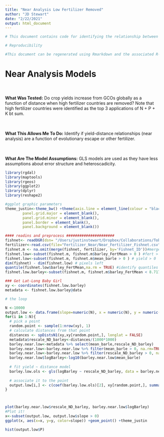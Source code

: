 ```yaml
---
title: "Near Analysis Low Fertilizer Removed"
author: "JD Stewart"
date: "2/22/2021"
output: html_document
---
```


```r

# This document contains code for identifying the relationship between spatial distance and crop yields  to determine the extent GCO escape effects are driven by spatial processes. 

# Reproducibility

#This document can be regenerated using Rmarkdown and the associated R-script (Analyses_Figures.R). This R-script, in combination with the supplementary data files (available online at github.com/thecrobe) also allows for full reproducibility of all the the figures and analyses conducted in R. All other analyses are conducted in A`rcMap by ESRI. 
```

# Near Analysis Models 

<div class = "col-md-4">
<br><br> **What Was Tested:** Do crop yields increase from GCOs globally as a function of distance when high fertilizer countries are removed? Note that high fertilizer countries were identified as the top 3 applications of N + P + K bt sum. 
</div>

<div class = "col-md-4">
<br><br> **What This Allows Me To Do:** Identify if yield-distance relationships (near analysis) are a function of evolutionary escape or other fertilizer.
</div>

<div class = "col-md-4">
<br><br> **What Are The Model Assumptions:** GLS models are used as they have less assumptions about error structure and heteroscadicity. 
</div>

```r
library(rgdal)
library(maptools)
library(rgeos)
library(ggplot2)
library(dplyr)
library(reshape2)

#ggplot graphic parameters
theme_justin<-theme_bw() +theme(axis.line = element_line(colour = "black"),
        panel.grid.major = element_blank(),
        panel.grid.minor = element_blank(),
        panel.border = element_blank(),
        panel.background = element_blank())

```

```r
#### readins and preprocess ######################
fishnet<- readOGR(dsn= "/Users/justinstewart/Dropbox/Collaborations/TobyKiers/Crop_Productivity_GCO/Analysis/GIS/Fishnet/", layer="Fishnet_yield_NoAntarctica")
fertilizer<-read.csv(file="Fertilizer_Near/Near_Fertilizer_Fishnet.csv", header=T) #import fert
fishnet.m <- na.omit(merge(fishnet, fertilizer, by='Fishnet_ID'))#merge 
fishnet.low<-subset(fishnet.m, fishnet.m$barley_FertMean > 0 ) #fert > 0 
fishnet.low<-subset(fishnet.m, fishnet.m$mean_barle > 0 ) # yield > 0 
dim(fishnet) - dim(fishnet.low) # pixels left
quantile(fishnet.low$barley_FertMean,na.rm = TRUE) #identify quantiles
fishnet.low.barley<-subset(fishnet.m, fishnet.m$barley_FertMean < 8.717) #subset below 50% of data

### Get Lat-Long Baby Girl 
xy <- coordinates(fishnet.low.barley)
metadata <- fishnet.low.barley@data

# the loop

N <-10000
output.low <- data.frame(slope=numeric(N), x = numeric(N), y = numeric(N), P=numeric(N))
for(i in 1:N){
  # pick a point
  random.point <- sample(1:nrow(xy), 1)
  # calculate distances from that point
  distances <- spDistsN1(xy,xy[random.point,], longlat = FALSE)
  metadata$rescale_ND_barley<-distances/(1000*1000)
  barley.near.low<-metadata %>% select(mean_barle,rescale_ND_barley)
  barley.near.low<-barley.near.low %>% filter(mean_barle > 0, na.rm=TRUE)
  barley.near.low<-barley.near.low %>% filter(rescale_ND_barley > 0, na.rm=TRUE)
  barley.near.low$logBarley<-log10(barley.near.low$mean_barle)
  
  # fit yield ~ distance model
  barley.low.ols <- gls(logBarley ~ rescale_ND_barley, data = barley.near.low)
  
  # associate it to the point
  output.low[i,] <- c(coef(barley.low.ols)[2], xy[random.point,], summary(barley.low.ols)$tTable[2,4] )
}



plot(barley.near.low$rescale_ND_barley, barley.near.low$logBarley)
#Plot it!
x<-subset(output.low, output.low$slope > 0)
ggplot(x, aes(x=x, y=y, color=slope)) +geom_point() +theme_justin 

hist(output.low$P)
```

